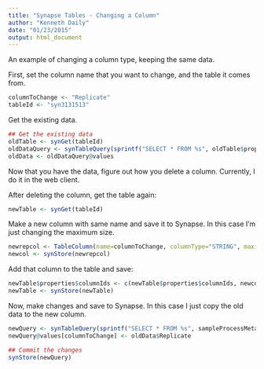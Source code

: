 ```yaml
---
title: "Synapse Tables - Changing a Column"
author: "Kenneth Daily"
date: "01/23/2015"
output: html_document
---
```


An example of changing a column type, keeping the same data.

First, set the column name that you want to change, and the table it comes from.

```r
columnToChange <- "Replicate"
tableId <- "syn3131513"
```

Get the existing data.

```r
## Get the existing data
oldTable <- synGet(tableId)
oldDataQuery <- synTableQuery(sprintf("SELECT * FROM %s", oldTable$properties$id))
oldData <- oldDataQuery@values
```

Now that you have the data, figure out how you delete a column. Currently, I do it in the web client.

After deleting the column, get the table again:

```r
newTable <- synGet(tableId)
```

Make a new column with same name and save it to Synapse. In this case I'm just changing the maximum size.

```r
newrepcol <- TableColumn(name=columnToChange, columnType="STRING", maximumSize=50, defaultValue="")
newcol <- synStore(newrepcol)
```

Add that column to the table and save:

```r

newTable$properties$columnIds <- c(newTable$properties$columnIds, newcol@id)
newTable <- synStore(newTable)

```

Now, make changes and save to Synapse. In this case I just copy the old data to the new column.

```r
newQuery <- synTableQuery(sprintf("SELECT * FROM %s", sampleProcessMetadataTable$properties$id))
newQuery@values[columnToChange] <- oldData$Replicate

## Commit the changes
synStore(newQuery)
```
